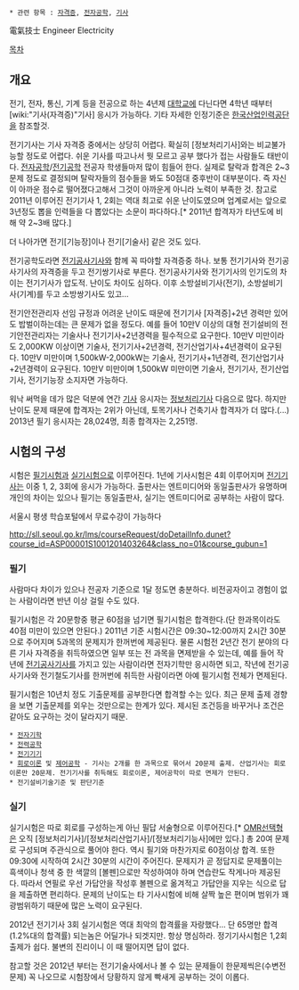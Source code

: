  * 관련 항목 : [[자격증]], [[전자공학]], [[기사(자격증)|기사]]

電氣技士
Engineer Electricity

[[목차]]

== 개요 ==
전기, 전자, 통신, 기계 등을 전공으로 하는 4년제 [[대학교]]에 다닌다면 4학년 때부터 [wiki:"기사(자격증)"기사] 응시가 가능하다. 기타 자세한 인정기준은 [[한국산업인력공단]]을 참조할것.

전기기사는 기사 자격증 중에서는 상당히 어렵다. 확실히 [정보처리기사]와는 비교불가능할 정도로 어렵다. 쉬운 기사를 따고나서 뭣 모르고 공부 했다가 접는 사람들도 태반이다. [[전자공학]]/[[전기공학]] 전공자 학생들마저 많이 힘들어 한다. 실제로 탈락과 합격은 2~3문제 정도로 결정되며 탈락자들의 점수들을 봐도 50점대 중후반이 대부분이다. 즉 자신이 아까운 점수로 떨어졌다고해서 그것이 아까운게 아니라 노력이 부족한 것. 참고로 2011년 이루어진 전기기사 1, 2회는 역대 최고로 쉬운 난이도였으며 업계로서는 앞으로 3년정도 뽑을 인력들을 다 뽑았다는 소문이 파다하다.[* 2011년 합격자가 타년도에 비해 약 2~3배 많다.]

더 나아가면 전기[기능장]이나 전기[기술사] 같은 것도 있다.
 
전기공학도라면 [[전기공사기사]]와 함께 꼭 따야할 자격증중 하나. 보통 전기기사와 전기공사기사의 자격증을 두고 전기쌍기사로 부른다. 전기공사기사와 전기기사의 인기도의 차이는 전기기사가 압도적. 난이도 차이도 심하다. 이후 소방설비기사(전기), 소방설비기사(기계)를 두고 소방쌍기사도 있고... 

전기안전관리자 선임 규정과 어려운 난이도 때문에 전기기사 [자격증]+2년 경력만 있어도 밥벌이하는데는 큰 문제가 없을 정도다. 예를 들어 10만V 이상의 대형 전기설비의 전기안전관리자는 기술사나 전기기사+2년경력을 필수적으로 요구한다. 10만V 미만이라도 2,000KW 이상이면 기술사, 전기기사+2년경력, 전기산업기사+4년경력이 요구된다. 10만V 미만이며 1,500kW-2,000kW는 기술사, 전기기사+1년경력, 전기산업기사+2년경력이 요구된다. 10만V 미만이며 1,500kW 미만이면 기술사, 전기기사, 전기산업기사, 전기기능장 소지자면 가능하다.

워낙 써먹을 데가 많은 덕분에 연간 [[기사(자격증)|기사]] 응시자는 [[정보처리기사]] 다음으로 많다. 하지만 난이도 문제 때문에 합격자는 2위가 아닌데, 토목기사나 건축기사 합격자가 더 많다.(...) 2013년 필기 응시자는 28,024명, 최종 합격자는 2,251명.

== 시험의 구성 ==
시험은 [[필기시험]]과 [[실기시험]]으로 이루어진다. 1년에 기사시험은 4회 이루어지며 [[전기기사]]는 이중 1, 2, 3회에 응시가 가능하다. 출판사는 엔트미디어와 동일출판사가 유명하며 개인의 차이는 있으나 필기는 동일출판사, 실기는 엔트미디어로 공부하는 사람이 많다.

서울시 평생 학습포털에서 무료수강이 가능하다

http://sll.seoul.go.kr/lms/courseRequest/doDetailInfo.dunet?course_id=ASP00001S1001201403264&class_no=01&course_gubun=1

=== 필기 ===
사람마다 차이가 있으나 전공자 기준으로 1달 정도면 충분하다. 비전공자이고 경험이 없는 사람이라면 반년 이상 걸릴 수도 있다.

필기시험은 각 20문항중 평균 60점을 넘기면 필기시험은 합격한다.(단 한과목이라도 40점 미만이 있으면 안된다.) 2011년 기준 시험시간은 09:30~12:00까지 2시간 30분으로 주어지며 5과목의 문제지가 한꺼번에 제공된다. 물론 시험전 2년간 전기 분야의 다른 기사 자격증을 취득하였으면 일부 또는 전 과목을 면제받을 수 있는데, 예를 들어 작년에 [[전기공사기사]]를 가지고 있는 사람이라면 전자기학만 응시하면 되고, 작년에 전기공사기사와 전기철도기사를 한꺼번에 취득한 사람이라면 아예 필기시험 전체가 면제된다.

필기시험은 10년치 정도 기출문제를 공부한다면 합격할 수는 있다. 최근 문제 출제 경향을 보면 기출문제를 외우는 것만으로는 한계가 있다. 제시된 조건등을 바꾸거나 조건은 같아도 요구하는 것이 달라지기 때문.

 * [[전자기학]]
 * [[전력공학]]
 * [[전기기기]]
 * [[회로이론]] 및 [[제어공학]] - 기사는 2개를 한 과목으로 묶어서 20문제 출제. 산업기사는 회로이론만 20문제. 전기기사를 취득해도 회로이론, 제어공학이 따로 면제가 안된다.
 * 전기설비기술기준 및 판단기준

=== 실기 ===
실기시험은 따로 회로를 구성하는게 아닌 필답 서술형으로 이루어진다.[* [[OMR]]선택형은 오직 [정보처리기사]/[정보처리산업기사]/[정보처리기능사]에만 있다.] 총 20여 문제로 구성되며 주관식으로 풀어야 한다. 역시 필기와 마찬가지로 60점이상 합격. 또한 09:30에 시작하여 2시간 30분의 시간이 주어진다. 문제지가 곧 정답지로 문제풀이는 흑색이나 청색 중 한 색깔의 [볼펜]으로만 작성하여야 하며 연습란도 작게나마 제공된다. 따라서 연필로 우선 가답안을 작성후 볼펜으로 옮겨적고 가답안을 지우는 식으로 답을 제출하면 편리하다. 문제의 난이도는 타 기사시험에 비해 살짝 높은 편이며 범위가 꽤 광범위하기 때문에 많은 노력이 요구된다.

2012년 전기기사 3회 실기시험은 역대 최악의 합격률을 자랑했다... 단 65명만 합격(1.2%대의 합격률) 되는놈은 어딜가나 되겟지만. 항상 명심하라. 정기기사시험은 1,2회출제가 쉽다. 불변의 진리이니 이 때 떨어지면 답이 없다.

참고할 것은 2012년 부터는 전기기술사에서나 볼 수 있는 문제들이 한문제씩은(수변전 문제) 꼭 나오므로 시험장에서 당황하지 않게 빡새게 공부하는 것이 이롭다.
